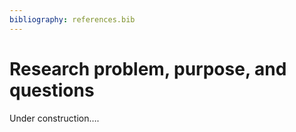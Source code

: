 ```yaml
---
bibliography: references.bib
---
```


# Research problem, purpose, and questions

Under construction....
